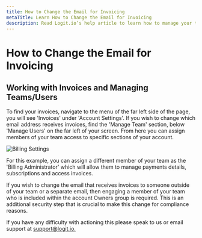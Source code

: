 ```yaml
---
title: How to Change the Email for Invoicing
metaTitle: Learn How to Change the Email for Invoicing
description: Read Logit.io’s help article to learn how to manage your team and change and/or update which emails receive invoices
---
```


# How to Change the Email for Invoicing

## Working with Invoices and Managing Teams/Users

To find your invoices, navigate to the menu of the far left side of 
the page, you will see 'Invoices' under 'Account Settings'. If you 
wish to change which email address receives invoices, find the 
'Manage Team' section, below 'Manage Users' on the far left of your 
screen. From here you can assign members of your team access to 
specific sections of your account.

![Billing Settings](@/images/help/subscription-usage/billing-settings.png)

For this example, you can assign a different member of your team as the 
'Billing Administrator' which will allow them to manage payments details, 
subscriptions and access invoices.

If you wish to change the email that receives invoices to someone outside 
of your team or a separate email, then engaging a member of your team who is 
included within the account Owners group is required. This is an additional 
security step that is crucial to make this change for compliance reasons.

If you have any difficulty with actioning this please speak to 
us <IntercomButton text="via live chat" /> or email support 
at [support@logit.io.](mailto:support@logit.io)